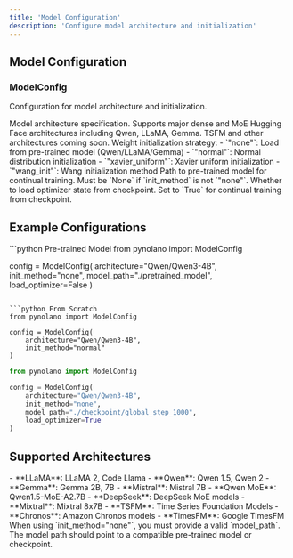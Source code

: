 ```yaml
---
title: 'Model Configuration'
description: 'Configure model architecture and initialization'
---
```


## Model Configuration

### ModelConfig

Configuration for model architecture and initialization.

<ParamField path="architecture" type="str" required>
  Model architecture specification. Supports major dense and MoE Hugging Face architectures including Qwen, LLaMA, Gemma.
  
  <Note>
    TSFM and other architectures coming soon.
  </Note>
</ParamField>

<ParamField path="init_method" type="str" default="normal">
  Weight initialization strategy:
  - `"none"`: Load from pre-trained model (Qwen/LLaMA/Gemma)
  - `"normal"`: Normal distribution initialization
  - `"xavier_uniform"`: Xavier uniform initialization
  - `"wang_init"`: Wang initialization method
</ParamField>

<ParamField path="model_path" type="str or None" default="None">
  Path to pre-trained model for continual training. Must be `None` if `init_method` is not `"none"`.
</ParamField>

<ParamField path="load_optimizer" type="bool or None" default="None">
  Whether to load optimizer state from checkpoint. Set to `True` for continual training from checkpoint.
</ParamField>

## Example Configurations

<CodeGroup>
```python Pre-trained Model
from pynolano import ModelConfig

config = ModelConfig(
    architecture="Qwen/Qwen3-4B",
    init_method="none",
    model_path="./pretrained_model",
    load_optimizer=False
)
```

```python From Scratch
from pynolano import ModelConfig

config = ModelConfig(
    architecture="Qwen/Qwen3-4B",
    init_method="normal"
)
```

```python Continual Training
from pynolano import ModelConfig

config = ModelConfig(
    architecture="Qwen/Qwen3-4B",
    init_method="none",
    model_path="./checkpoint/global_step_1000",
    load_optimizer=True
)
```
</CodeGroup>

## Supported Architectures

<Tabs>
  <Tab title="Dense Models">
    - **LLaMA**: LLaMA 2, Code Llama
    - **Qwen**: Qwen 1.5, Qwen 2
    - **Gemma**: Gemma 2B, 7B
    - **Mistral**: Mistral 7B
  </Tab>
  
  <Tab title="Mixture of Experts (MoE)">
    - **Qwen MoE**: Qwen1.5-MoE-A2.7B
    - **DeepSeek**: DeepSeek MoE models
    - **Mixtral**: Mixtral 8x7B
  </Tab>
  
  <Tab title="Time Series (Coming Soon)">
    - **TSFM**: Time Series Foundation Models
    - **Chronos**: Amazon Chronos models
    - **TimesFM**: Google TimesFM
  </Tab>
</Tabs>

<Warning>
  When using `init_method="none"`, you must provide a valid `model_path`. The model path should point to a compatible pre-trained model or checkpoint.
</Warning>
